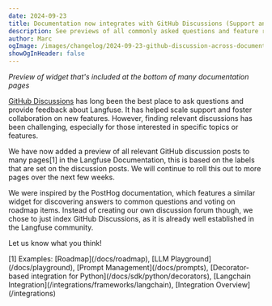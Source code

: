 ```yaml
---
date: 2024-09-23
title: Documentation now integrates with GitHub Discussions (Support and Feature Requests)
description: See previews of all commonly asked questions and feature requests for each page across the Langfuse documentation.
author: Marc
ogImage: /images/changelog/2024-09-23-github-discussion-across-documentation.jpg
showOgInHeader: false
---
```



<ChangelogHeader />

_Preview of widget that's included at the bottom of many documentation pages_

<div className="p-2 rounded mt-2 mb-12 bg-gradient-to-tr from-green-300 via-blue-500 to-purple-600">
  <GhDiscussionsPreview className="mt-0 w-full bg-background p-4 rounded" />
</div>

[GitHub Discussions](https://github.com/orgs/langfuse/discussions) has long been the best place to ask questions and provide feedback about Langfuse. It has helped scale support and foster collaboration on new features. However, finding relevant discussions has been challenging, especially for those interested in specific topics or features.

We have now added a preview of all relevant GitHub discussion posts to many pages[1] in the Langfuse Documentation, this is based on the labels that are set on the discussion posts. We will continue to roll this out to more pages over the next few weeks.

We were inspired by the PostHog documentation, which features a similar widget for discovering answers to common questions and voting on roadmap items. Instead of creating our own discussion forum though, we chose to just index GitHub Discussions, as it is already well established in the Langfuse community.

Let us know what you think!

<div className="text-xs pt-4 mt-8 border-t">
  [1] Examples: [Roadmap](/docs/roadmap), [LLM Playground](/docs/playground),
  [Prompt Management](/docs/prompts), [Decorator-based integration for
  Python](/docs/sdk/python/decorators), [Langchain
  Integration](/integrations/frameworks/langchain), [Integration
  Overview](/integrations)
</div>
